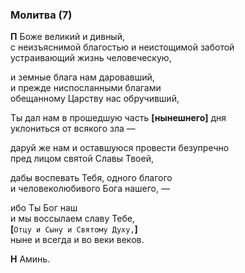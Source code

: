 ### Молитва (7)

**П** Боже великий и дивный,  
с неизъяснимой благостью и неистощимой заботой  
устраивающий жизнь человеческую,

и земные блага нам даровавший,  
и прежде ниспосланными благами  
обещанному Царству нас обручивший,

Ты дал нам в прошедшую часть **[**нынешнего**]** дня  
уклониться от всякого зла —

даруй же нам и оставшуюся провести безупречно  
пред лицом святой Славы Твоей,

дабы воспевать Тебя, одного благого  
и человеколюбивого Бога нашего, —

ибо Ты Бог наш  
и мы воссылаем славу Тебе,  
**[**`Отцу и Сыну и Святому Духу,`**]**  
ныне и всегда и во веки веков.

**Н** Аминь.
